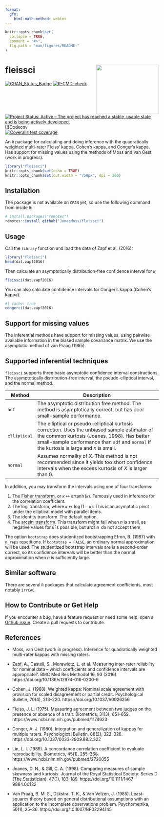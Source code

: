 ```yaml
---
format:
  gfm:
    html-math-method: webtex
---
```


```r
knitr::opts_chunk$set(
  collapse = TRUE,
  comment = "#>",
  fig.path = "man/figures/README-"
)
```

# fleissci <img src="man/figures/logo.png" align="right" width="206" height="161"/>

[![CRAN_Status_Badge](https://www.r-pkg.org/badges/version/fleissci)](https://cran.r-project.org/package=fleissci) [![R-CMD-check](https://github.com/JonasMoss/fleissci/actions/workflows/R-CMD-check.yaml/badge.svg)](https://github.com/JonasMoss/fleissci/actions/workflows/R-CMD-check.yaml) [![Project Status: Active -- The project has reached a stable, usable state and is being actively developed.](https://www.repostatus.org/badges/latest/active.svg)](https://www.repostatus.org/#active) [![Codecov  
[![Coveralls test coverage](https://coveralls.io/repos/github/JonasMoss/fleissci/badge.svg)](https://coveralls.io/r/JonasMoss/fleissci?branch=main)

An `R` package for calculating and doing inference with the quadratically weighted multi-rater Fleiss' kappa, Cohen's kappa, and Conger's kappa. Has support for missing values using the methods of Moss and van Oest (work in progress).

```r
library("fleissci")
knitr::opts_chunk$set(echo = TRUE)
knitr::opts_chunk$set(out.width = "750px", dpi = 200)
```

## Installation

The package is not available on `CRAN` yet, so use the following command from inside `R`:

```r
# install.packages("remotes")
remotes::install_github("JonasMoss/fleissci")
```

## Usage

Call the `library` function and load the data of Zapf et al. (2016):

```r
library("fleissci")
head(dat.zapf2016)
```

Then calculate an asymptotically distribution-free confidence interval for $\kappa$,

```r
fleissci(dat.zapf2016)
```

You can also calculate confidence intervals for Conger's kappa (Cohen's kappa).

```r
#| cache: true
congerci(dat.zapf2016)
```

## Support for missing values
The inferential methods have support for missing values, using pairwise available information in the biased sample covariance matrix. We use the asymptotic method of van Praag (1985).

## Supported inferential techniques

`fleissci` supports three basic asymptotic confidence interval constructions. The asymptotically distribution-free interval, the pseudo-elliptical interval, and the normal method.

| Method       | Description                                                                                                                                                                                                                                                      |
|------------|------------------------------------------------------------|
| `adf`        | The asymptotic distribution free method. The method is asymptotically correct, but has poor small-sample performance.                                                                                                           |
| `elliptical` | The elliptical or pseudo-elliptical kurtosis correction. Uses the unbiased sample estimator of the common kurtosis (Joanes, 1998). Has better small-sample performance than `adf` and `normal` if the kurtosis is large and $n$ is small. |
| `normal`     | Assumes normality of $X$. This method is not recommended since it yields too short confidence intervals when the excess kurtosis of $X$ is larger than $0$.                                                                               |

In addition, you may transform the intervals using one of four transforms:

1.  The [Fisher transform](https://en.wikipedia.org/wiki/Fisher_transformation), or $\kappa\mapsto \operatorname{artanh}(\kappa)$. Famously used in inference for the correlation coefficient.
2.  The $\log$ transform, where $\kappa \mapsto \log(1-\kappa)$. This is an asymptotic pivot under the elliptical model with parallel items.
3.  The identity transform. The default option.
4.  The [$\arcsin$ transform](https://en.wikipedia.org/wiki/Inverse_trigonometric_functions). This transform might fail when $n$ is small, as negative values for $\hat{\kappa}$ is possible, but $\arcsin$ do not accept them,

The option `bootstrap` does studentized bootstrapping Efron, B. (1987) with `n_reps` repetitions. If `bootstrap = FALSE`, an ordinary normal approximation will be used. The studentized bootstrap intervals are is a second-order correct, so its confidence intervals will be better than the normal approximation when $n$ is sufficiently large.

## Similar software
There are several `R` packages that calculate agreement coefficients, most notably `irrCAC`.

## How to Contribute or Get Help

If you encounter a bug, have a feature request or need some help, open a [Github issue](https://github.com/JonasMoss/fleissci/issues). Create a pull requests to contribute.

## References
- Moss, van Oest (work in progress). Inference for quadratically weighted multi-rater kappas with missing raters.

- Zapf, A., Castell, S., Morawietz, L. et al. Measuring inter-rater
reliability for nominal data – which coefficients and confidence
intervals are appropriate?. BMC Med Res Methodol 16, 93 (2016). https://doi.org/10.1186/s12874-016-0200-9

- Cohen, J. (1968). Weighted kappa: Nominal scale agreement with provision for scaled disagreement or partial credit. Psychological Bulletin, 70(4), 213–220. https://doi.org/10.1037/h0026256

- Fleiss, J. L. (1975). Measuring agreement between two judges on the presence or absence of a trait. Biometrics, 31(3), 651–659. https://www.ncbi.nlm.nih.gov/pubmed/1174623

- Conger, A. J. (1980). Integration and generalization of kappas for multiple raters. Psychological Bulletin, 88(2), 322–328. https://doi.org/10.1037/0033-2909.88.2.322

- Lin, L. I. (1989). A concordance correlation coefficient to evaluate reproducibility. Biometrics, 45(1), 255–268. https://www.ncbi.nlm.nih.gov/pubmed/2720055

- Joanes, D. N., & Gill, C. A. (1998). Comparing measures of sample skewness and kurtosis. Journal of the Royal Statistical Society: Series D (The Statistician), 47(1), 183-189. https://doi.org/10.1111/1467-9884.00122

- Van Praag, B. M. S., Dijkstra, T. K., & Van Velzen, J. (1985). Least-squares theory based on general distributional assumptions with an application to the incomplete observations problem. Psychometrika, 50(1), 25–36. https://doi.org/10.1007/BF02294145

